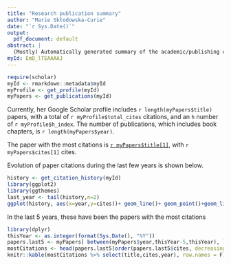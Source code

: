 ```yaml
---
title: "Research publication summary"
author: "Marie Skłodowska-Curie"
date: "`r Sys.Date()`"
output:
  pdf_document: default
abstract: |
  (Mostly) Automatically generated summary of the academic/publishing curriculum.
myId: EmD_lTEAAAAJ
---
```


```r
require(scholar)
myId <- rmarkdown::metadata$myId
myProfile <- get_profile(myId)
myPapers <- get_publications(myId)

```



Currently, her Google Scholar profile includes `r length(myPapers$title)` papers, with a total of `r myProfile$total_cites` citations, and an `h` number of `r myProfile$h_index`. The number of publications, which includes book chapters, is `r length(myPapers$year)`.

The paper with the most citations is [`r myPapers$title[1]`](`r get_article_scholar_url(myId,myPapers$pubid[1])`), with `r myPapers$cites[1]` cites.

Evolution of paper citations during the last few years is shown below.

```r
history <- get_citation_history(myId)
library(ggplot2)
library(ggthemes)
last_year <- tail(history,n=2)
ggplot(history, aes(x=year,y=cites))+ geom_line()+ geom_point()+geom_line(data=last_year, aes(x=year,y=cites,color="Year so far"))+geom_point(data=last_year, aes(x=year,y=cites,color="Year so far"))+theme_tufte()
```

In the last 5 years, these have been the papers with the most citations

```r
library(dplyr)
thisYear <- as.integer(format(Sys.Date(), "%Y"))
papers.last5 <- myPapers[ between(myPapers$year,thisYear-5,thisYear), ]
mostCitations <- head(papers.last5[order(papers.last5$cites, decreasing = T),],5)
knitr::kable(mostCitations %>% select(title,cites,year), row.names = F)
```
